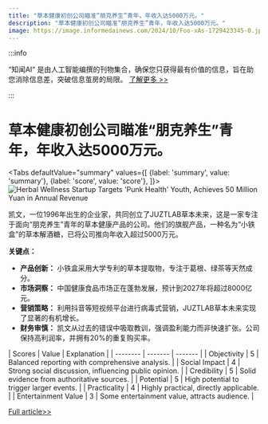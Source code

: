 ```yaml
---
title: "草本健康初创公司瞄准“朋克养生”青年，年收入达5000万元。"
description: "草本健康初创公司瞄准“朋克养生”青年，年收入达5000万元。"
image: https://image.informedainews.com/2024/10/Foo-xAs-1729423345-0.jpg
---
```



:::info

“知闻AI“ 是由人工智能编撰的刊物集合，确保您只获得最有价值的信息，旨在助您消除信息差，突破信息茧房的局限。  [了解更多 >>](/)

:::

# 草本健康初创公司瞄准“朋克养生”青年，年收入达5000万元。


<Tabs
	defaultValue="summary"
	values={[
	{label: 'summary', value: 'summary'},
	{label: 'score', value: 'score'},
]}>
<TabItem value="summary">
<img
  src="https://image.informedainews.com/2024/10/Foo-xAs-1729423345-0.jpg"
  alt="Herbal Wellness Startup Targets 'Punk Health' Youth, Achieves 50 Million Yuan in Annual Revenue"
/>



凯文，一位1996年出生的企业家，共同创立了JUZTLAB草本未来，这是一家专注于面向“朋克养生”青年的草本健康产品的公司。他们的旗舰产品，一种名为“小铁盒”的草本解酒糖，已将公司推向年收入超过5000万元。

**关键点：**
- **产品创新：** 小铁盒采用大学专利的草本提取物，专注于葛根、绿茶等天然成分。
- **市场洞察：** 中国健康食品市场正在蓬勃发展，预计到2027年将超过8000亿元。
- **营销策略：** 利用抖音等短视频平台进行病毒式营销，JUZTLAB草本未来实现了显著的有机增长。
- **财务审慎：** 凯文从过去的错误中吸取教训，强调盈利能力而非快速扩张。公司保持高利润率，并拥有20%的重复购买率。
</TabItem>
<TabItem value="score">
	| Scores     | Value   | Explanation |
	| -------- | ------- | ------- |
	| Objectivity  | 5    | Balanced reporting with comprehensive analysis.    |
	| Social Impact | 4     | Strong social discussion, influencing public opinion.    |
	| Credibility    | 5    | Solid evidence from authoritative sources.    |
	| Potential    | 5    | High potential to trigger larger events.    |
	| Practicality    | 4    | Highly practical, directly applicable.    |
	| Entertainment Value    | 3    | Some entertainment value, attracts audience.    |
</TabItem>
</Tabs>

[Full article>>](https://www.36kr.com/p/2998107617786243)
